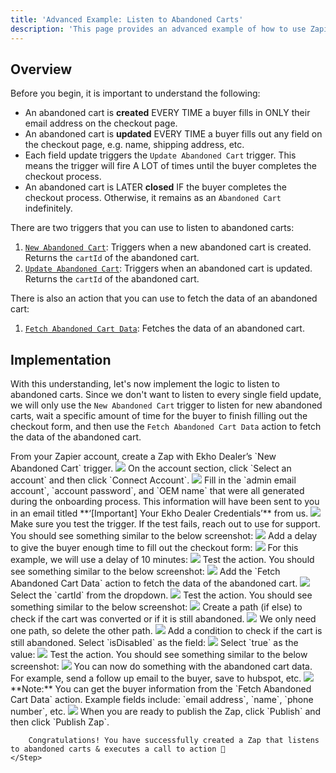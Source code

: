 ```yaml
---
title: 'Advanced Example: Listen to Abandoned Carts'
description: 'This page provides an advanced example of how to use Zapier to listen to created abandoned carts.'
---
```


## Overview

Before you begin, it is important to understand the following:

- An abandoned cart is **created** EVERY TIME a buyer fills in ONLY their email address on the checkout page.
- An abandoned cart is **updated** EVERY TIME a buyer fills out any field on the checkout page, e.g. name, shipping address, etc.
- Each field update triggers the `Update Abandoned Cart` trigger. This means the trigger will fire A LOT of times until the buyer completes the checkout process.
- An abandoned cart is LATER **closed** IF the buyer completes the checkout process. Otherwise, it remains as an `Abandoned Cart` indefinitely.

There are two triggers that you can use to listen to abandoned carts:

1. [`New Abandoned Cart`](/guides/zapier/triggers#new-abandoned-cart): Triggers when a new abandoned cart is created. Returns the `cartId` of the abandoned cart.
2. [`Update Abandoned Cart`](/guides/zapier/triggers#update-abandoned-cart): Triggers when an abandoned cart is updated. Returns the `cartId` of the abandoned cart.

There is also an action that you can use to fetch the data of an abandoned cart:

1. [`Fetch Abandoned Cart Data`](/guides/zapier/actions#fetch-abandoned-cart-data): Fetches the data of an abandoned cart.

## Implementation

With this understanding, let's now implement the logic to listen to abandoned carts. Since we don't want to listen to every single field update, we will only use the `New Abandoned Cart` trigger to listen for new abandoned carts, wait a specific amount of time for the buyer to finish filling out the checkout form, and then use the `Fetch Abandoned Cart Data` action to fetch the data of the abandoned cart.

<Steps>
    <Step title="Create a Zap">
        From your Zapier account, create a Zap with Ekho Dealer’s `New Abandoned Cart` trigger.
        <Frame>
            <img src='../../images/zapier/advanced-example/create zap.png' />
        </Frame>
    </Step>
    <Step title="Connect Account">
        On the account section, click `Select an account` and then click `Connect Account`.
        <Frame>
            <img src='../../images/zapier/advanced-example/connect account.png' />
        </Frame>
    </Step>
    <Step title="Fill in the credentials">
        Fill in the `admin email account`, `account password`, and `OEM name` that were all generated during the onboarding process.
        This information will have been sent to you in an email titled **‘[Important] Your
        Ekho Dealer Credentials’** from us.
        <Frame>
            <img src='../../images/zapier/advanced-example/credentials.png' />
        </Frame>
    </Step>
    <Step title="Test the trigger">
        Make sure you test the trigger. If the test fails, reach out to use for support. You should see something similar to the below screenshot:
        <Frame>
            <img src='../../images/zapier/advanced-example/test trigger.png' />
        </Frame>
    </Step>
    <Step title="Add a delay">
        Add a delay to give the buyer enough time to fill out the checkout form:
        <Frame>
            <img src='../../images/zapier/advanced-example/delay setup.png' />
        </Frame>
        For this example, we will use a delay of 10 minutes:
        <Frame>
            <img src='../../images/zapier/advanced-example/delay configure.png' />
        </Frame>
        Test the action. You should see something similar to the below screenshot:
        <Frame>
            <img src='../../images/zapier/advanced-example/delay test.png' />
        </Frame>
    </Step>
    <Step title="Fetch the abandoned cart data">
        Add the `Fetch Abandoned Cart Data` action to fetch the data of the abandoned cart.
        <Frame>
            <img src='../../images/zapier/advanced-example/action setup.png' />
        </Frame>
        Select the `cartId` from the dropdown.
        <Frame>
            <img src='../../images/zapier/advanced-example/action configure.png' />
        </Frame>
        Test the action. You should see something similar to the below screenshot:
        <Frame>
            <img src='../../images/zapier/advanced-example/action test.png' />
        </Frame>
    </Step>
    <Step title="Create a Path (If Else)">
        Create a path (if else) to check if the cart was converted or if it is still abandoned.
        <Frame>
            <img src='../../images/zapier/advanced-example/paths add.png' />
        </Frame>
        We only need one path, so delete the other path.
        <Frame>
            <img src='../../images/zapier/advanced-example/paths example.png' />
        </Frame>
        Add a condition to check if the cart is still abandoned. Select `isDisabled` as the field:
        <Frame>
            <img src='../../images/zapier/advanced-example/paths is abandoned.png' />
        </Frame>
        Select `true` as the value:
        <Frame>
            <img src='../../images/zapier/advanced-example/paths is abandoned true.png' />
        </Frame>
        Test the action. You should see something similar to the below screenshot:
        <Frame>
            <img src='../../images/zapier/advanced-example/paths test.png' />
        </Frame>
    </Step>
    <Step title="Call To Action">
        You can now do something with the abandoned cart data. For example, send a follow up email to the buyer, save to hubspot, etc.
        <Frame>
            <img src='../../images/zapier/advanced-example/hubspot.png' />
        </Frame>
        **Note:** You can get the buyer information from the `Fetch Abandoned Cart Data` action. Example fields include: `email address`, `name`, `phone number`, etc.
        <Frame>
            <img src='../../images/zapier/advanced-example/buyer info.png' />
        </Frame>
    </Step>
    <Step title="Publish the Zap">
        When you are ready to publish the Zap, click `Publish` and then click `Publish Zap`.

        Congratulations! You have successfully created a Zap that listens to abandoned carts & executes a call to action 🎉
    </Step>
</Steps>
